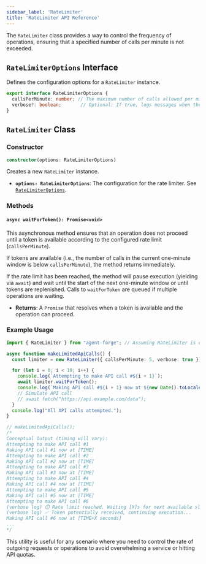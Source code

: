 ```yaml
---
sidebar_label: 'RateLimiter'
title: 'RateLimiter API Reference'
---
```



The `RateLimiter` class provides a way to control the frequency of operations, ensuring that a specified number of calls per minute is not exceeded.

## `RateLimiterOptions` Interface

Defines the configuration options for a `RateLimiter` instance.

```typescript
export interface RateLimiterOptions {
  callsPerMinute: number; // The maximum number of calls allowed per minute.
  verbose?: boolean;       // Optional: If true, logs messages when the rate limit is hit and when a token becomes available.
}
```

## `RateLimiter` Class

### Constructor

```typescript
constructor(options: RateLimiterOptions)
```

Creates a new `RateLimiter` instance.

*   **`options: RateLimiterOptions`**: The configuration for the rate limiter. See [`RateLimiterOptions`](#ratelimiteroptions-interface).

### Methods

#### `async waitForToken(): Promise<void>`

This asynchronous method ensures that an operation does not proceed until a token is available according to the configured rate limit (`callsPerMinute`).

If tokens are available (i.e., the number of calls in the current one-minute window is below `callsPerMinute`), the method returns immediately.

If the rate limit has been reached, the method will pause execution (yielding via `await`) and wait until the start of the next one-minute window or until tokens are replenished. Calls to `waitForToken` are queued if multiple operations are waiting.

*   **Returns**: A `Promise` that resolves when a token is available and the operation can proceed.

### Example Usage

```typescript
import { RateLimiter } from "agent-forge"; // Assuming RateLimiter is exported

async function makeLimitedApiCalls() {
  const limiter = new RateLimiter({ callsPerMinute: 5, verbose: true });

  for (let i = 0; i < 10; i++) {
    console.log(`Attempting to make API call #${i + 1}`);
    await limiter.waitForToken();
    console.log(`Making API call #${i + 1} now at ${new Date().toLocaleTimeString()}`);
    // Simulate API call
    // await fetch("https://api.example.com/data"); 
  }
  console.log("All API calls attempted.");
}

// makeLimitedApiCalls();
/*
Conceptual Output (timing will vary):
Attempting to make API call #1
Making API call #1 now at [TIME]
Attempting to make API call #2
Making API call #2 now at [TIME]
Attempting to make API call #3
Making API call #3 now at [TIME]
Attempting to make API call #4
Making API call #4 now at [TIME]
Attempting to make API call #5
Making API call #5 now at [TIME]
Attempting to make API call #6
(verbose log) ⏱️ Rate limit reached. Waiting [X]s for next available slot. 1 calls in queue.
(verbose log) ✅ Token potentially received, continuing execution...
Making API call #6 now at [TIME+X seconds]
...
*/
```

This utility is useful for any scenario where you need to control the rate of outgoing requests or operations to avoid overwhelming a service or hitting API quotas. 